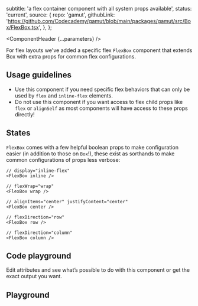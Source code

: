 


  subtitle: 'a flex container component with all system props available',
  status: 'current',
  source: {
    repo: 'gamut',
    githubLink:
      'https://github.com/Codecademy/gamut/blob/main/packages/gamut/src/Box/FlexBox.tsx',
  },
};

<Meta of={FlexBoxStories} />

<ComponentHeader {...parameters} />

For flex layouts we've added a specific flex <code>FlexBox</code> component that extends <LinkTo is="Layouts/Boxes/Box">Box</LinkTo> with extra props for common flex configurations.

## Usage guidelines

- Use this component if you need specific flex behaviors that can only be used by `flex` and `inline-flex` elements.
- Do not use this component if you want access to flex child props like `flex` or `alignSelf` as most components will have access to these props directly!

## States

`FlexBox` comes with a few helpful boolean props to make configuration easier (in addition to those on `Box`!), these exist as sorthands to make common configurations of props less verbose:

```tsx
// display="inline-flex"
<FlexBox inline />

// flexWrap="wrap"
<FlexBox wrap />

// alignItems="center" justifyContent="center"
<FlexBox center />

// flexDirection="row"
<FlexBox row />

// flexDirection="column"
<FlexBox column />
```

## Code playground

Edit attributes and see what’s possible to do with this component or get the exact output you want.

## Playground

<Canvas sourceState="shown" />

<Controls />
